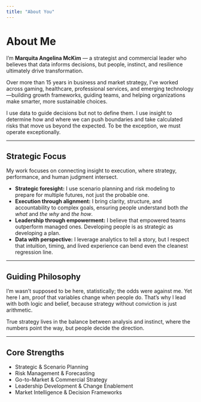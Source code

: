 ```yaml
---
title: "About You"
---
```


# About Me

I’m **Marquita Angelina McKim** — a strategist and commercial leader who believes that data informs decisions, but people, instinct, and resilience ultimately drive transformation.  

Over more than 15 years in business and market strategy, I’ve worked across gaming, healthcare, professional services, and emerging technology—building growth frameworks, guiding teams, and helping organizations make smarter, more sustainable choices.  

I use data to guide decisions but not to define them. I use insight to determine how and where we can push boundaries and take calculated risks that move us beyond the expected. To be the exception, we must operate exceptionally.

---

## Strategic Focus

My work focuses on connecting insight to execution, where strategy, performance, and human judgment intersect.  

- **Strategic foresight:** I use scenario planning and risk modeling to prepare for multiple futures, not just the probable one.  
- **Execution through alignment:** I bring clarity, structure, and accountability to complex goals, ensuring people understand both *the what* and *the why* and *the how*.  
- **Leadership through empowerment:** I believe that empowered teams outperform managed ones. Developing people is as strategic as developing a plan.  
- **Data with perspective:** I leverage analytics to tell a story, but I respect that intuition, timing, and lived experience can bend even the cleanest regression line.

---

## Guiding Philosophy

I'm wasn't supposed to be here, statistically; the odds were against me. Yet here I am, proof that variables change when people do. That’s why I lead with both logic and belief, because strategy without conviction is just arithmetic.

True strategy lives in the balance between analysis and instinct, where the numbers point the way, but people decide the direction.

---

## Core Strengths

- Strategic & Scenario Planning  
- Risk Management & Forecasting  
- Go-to-Market & Commercial Strategy  
- Leadership Development & Change Enablement  
- Market Intelligence & Decision Frameworks  